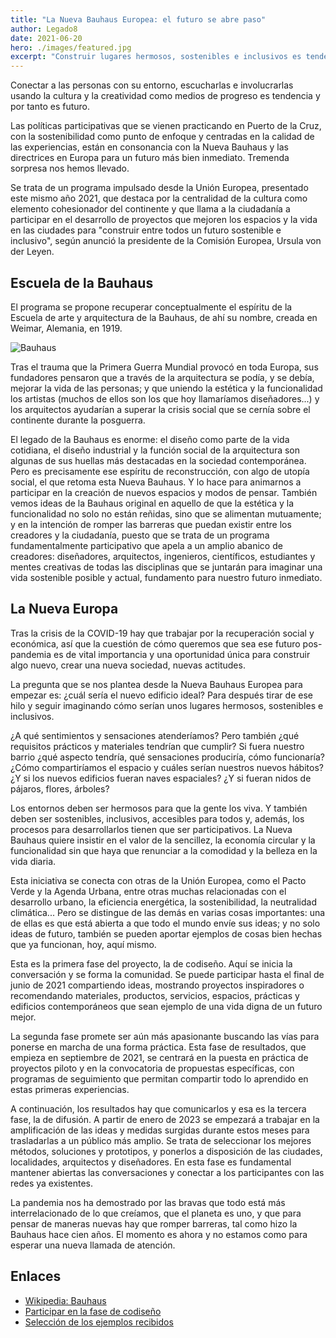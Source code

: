 ```yaml
---
title: "La Nueva Bauhaus Europea: el futuro se abre paso"
author: Legado8
date: 2021-06-20
hero: ./images/featured.jpg
excerpt: "Construir lugares hermosos, sostenibles e inclusivos es tendencia en Europa y también aquí"
---
```


Conectar a las personas con su entorno, escucharlas e involucrarlas usando la
cultura y la creatividad como medios de progreso es tendencia y por tanto es
futuro.

Las políticas participativas que se vienen practicando en Puerto de la
Cruz, con la sostenibilidad como punto de enfoque y centradas en la calidad de
las experiencias, están en consonancia con la Nueva Bauhaus y las directrices en
Europa para un futuro más bien inmediato. Tremenda sorpresa nos hemos llevado.

Se trata de un programa impulsado desde la Unión Europea, presentado este mismo
año 2021, que destaca por la centralidad de la cultura como elemento
cohesionador del continente y que llama a la ciudadanía a participar en el
desarrollo de proyectos que mejoren los espacios y la vida en las ciudades para
"construir entre todos un futuro sostenible e inclusivo", según anunció la
presidente de la Comisión Europea, Ursula von der Leyen.

## Escuela de la Bauhaus

El programa se propone recuperar conceptualmente el espíritu de la Escuela de
arte y arquitectura de la Bauhaus, de ahí su nombre, creada en Weimar, Alemania,
en 1919.

![Bauhaus](./images/bauhaus-style.jpg)

Tras el trauma que la Primera Guerra Mundial provocó en toda Europa, sus
fundadores pensaron que a través de la arquitectura se podía, y se debía,
mejorar la vida de las personas; y que uniendo la estética y la funcionalidad
los artistas (muchos de ellos son los que hoy llamaríamos diseñadores...) y los
arquitectos ayudarían a superar la crisis social que se cernía sobre el
continente durante la posguerra.

El legado de la Bauhaus es enorme: el diseño como parte de la vida cotidiana, el diseño industrial y la función social de la arquitectura son algunas de sus huellas más destacadas en la sociedad contemporánea.
Pero es precisamente ese espíritu de reconstrucción, con algo de utopía social, el que retoma esta Nueva Bauhaus. Y lo hace para animarnos a participar en la creación de nuevos espacios y modos de pensar. También vemos ideas de la Bauhaus original en aquello de que la estética y la funcionalidad no solo no están reñidas, sino que se alimentan mutuamente; y en la intención de romper las barreras que puedan existir entre los creadores y la ciudadanía, puesto que se trata de un programa fundamentalmente participativo que apela a un amplio abanico de creadores: diseñadores, arquitectos, ingenieros, científicos, estudiantes y mentes creativas de todas las disciplinas que se juntarán para imaginar una vida sostenible posible y actual, fundamento para nuestro futuro inmediato.

## La Nueva Europa

Tras la crisis de la COVID-19 hay que trabajar por la recuperación social y
económica, así que la cuestión de cómo queremos que sea ese futuro pos-pandemia
es de vital importancia y una oportunidad única para construir algo nuevo, crear
una nueva sociedad, nuevas actitudes.

La pregunta que se nos plantea desde la Nueva Bauhaus Europea para empezar es:
¿cuál sería el nuevo edificio ideal? Para después tirar de ese hilo y seguir
imaginando cómo serían unos lugares hermosos, sostenibles e inclusivos.

¿A qué sentimientos y sensaciones atenderíamos? Pero también ¿qué requisitos
prácticos y materiales tendrían que cumplir? Si fuera nuestro barrio ¿qué
aspecto tendría, qué sensaciones produciría, cómo funcionaría? ¿Cómo
compartiríamos el espacio y cuáles serían nuestros nuevos hábitos? ¿Y si los
nuevos edificios fueran naves espaciales? ¿Y si fueran nidos de pájaros, flores,
árboles?

Los entornos deben ser hermosos para que la gente los viva. Y también deben ser
sostenibles, inclusivos, accesibles para todos y, además, los procesos para
desarrollarlos tienen que ser participativos. La Nueva Bauhaus quiere insistir
en el valor de la sencillez, la economía circular y la funcionalidad sin que
haya que renunciar a la comodidad y la belleza en la vida diaria.

Esta iniciativa se conecta con otras de la Unión Europea, como el Pacto Verde y
la Agenda Urbana, entre otras muchas relacionadas con el desarrollo urbano, la
eficiencia energética, la sostenibilidad, la neutralidad climática... Pero se
distingue de las demás en varias cosas importantes: una de ellas es que está
abierta a que todo el mundo envíe sus ideas; y no solo ideas de futuro, también
se pueden aportar ejemplos de cosas bien hechas que ya funcionan, hoy, aquí
mismo.

Esta es la primera fase del proyecto, la de codiseño. Aquí se inicia la
conversación y se forma la comunidad. Se puede participar hasta el final de
junio de 2021 compartiendo ideas, mostrando proyectos inspiradores o
recomendando materiales, productos, servicios, espacios, prácticas y edificios
contemporáneos que sean ejemplo de una vida digna de un futuro mejor.

La segunda fase promete ser aún más apasionante buscando las vías para ponerse
en marcha de una forma práctica. Esta fase de resultados, que empieza en
septiembre de 2021, se centrará en la puesta en práctica de proyectos piloto y
en la convocatoria de propuestas específicas, con programas de seguimiento que
permitan compartir todo lo aprendido en estas primeras experiencias.

A continuación, los resultados hay que comunicarlos y esa es la tercera fase, la
de difusión. A partir de enero de 2023 se empezará a trabajar en la
amplificación de las ideas y medidas surgidas durante estos meses para
trasladarlas a un público más amplio. Se trata de seleccionar los mejores
métodos, soluciones y prototipos, y ponerlos a disposición de las ciudades,
localidades, arquitectos y diseñadores. En esta fase es fundamental mantener
abiertas las conversaciones y conectar a los participantes con las redes ya
existentes.

La pandemia nos ha demostrado por las bravas que todo está más interrelacionado
de lo que creíamos, que el planeta es uno, y que para pensar de maneras nuevas
hay que romper barreras, tal como hizo la Bauhaus hace cien años. El momento es
ahora y no estamos como para esperar una nueva llamada de atención.

## Enlaces

- [Wikipedia: Bauhaus](https://es.wikipedia.org/wiki/Escuela_de_la_Bauhaus)
- [Participar en la fase de codiseño](https://europa.eu/new-european-bauhaus/co-design/new-european-bauhaus-share-your-voice_es)
- [Selección de los ejemplos recibidos](https://europa.eu/new-european-bauhaus/co-design/selection-your-contributions_en)
